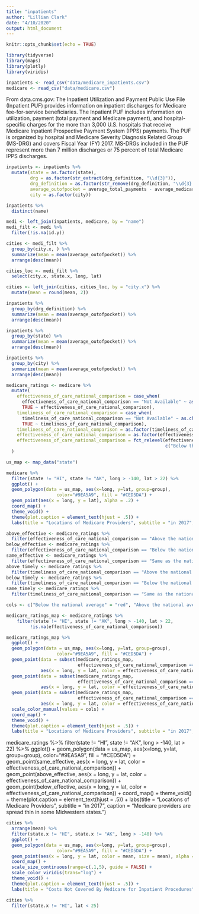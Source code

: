 ```yaml
---
title: "inpatients"
author: "Lillian Clark"
date: "4/10/2020"
output: html_document
---
```


```r
knitr::opts_chunk$set(echo = TRUE)
```

```r
library(tidyverse)
library(maps)
library(plotly)
library(viridis)
```

```r
inpatients <- read_csv("data/medicare_inpatients.csv")
medicare <- read_csv("data/medicare.csv")
```

From data.cms.gov: The Inpatient Utilization and Payment Public Use File (Inpatient PUF) provides information on inpatient discharges for Medicare fee-for-service beneficiaries. The Inpatient PUF includes information on utilization, payment (total payment and Medicare payment), and hospital-specific charges for the more than 3,000 U.S. hospitals that receive Medicare Inpatient Prospective Payment System (IPPS) payments. The PUF is organized by hospital and Medicare Severity Diagnosis Related Group (MS-DRG) and covers Fiscal Year (FY) 2017. MS-DRGs included in the PUF represent more than 7 million discharges or 75 percent of total Medicare IPPS discharges.

```r
inpatients <- inpatients %>%
  mutate(state = as.factor(state),
         drg = as.factor(str_extract(drg_definition, "\\d{3}")),
         drg_definition = as.factor(str_remove(drg_definition, "\\d{3} - ")),
         average_outofpocket = average_total_payments - average_medicare_payments,
         city = as.factor(city))

inpatients %>%
  distinct(name)
```

```r
medi <- left_join(inpatients, medicare, by = "name")
medi_filt <- medi %>%
  filter(!is.na(id.y))
```

```r
cities <- medi_filt %>%
  group_by(city.x, ) %>%
  summarize(mean = mean(average_outofpocket)) %>%
  arrange(desc(mean))

cities_loc <- medi_filt %>%
  select(city.x, state.x, long, lat)

cities <- left_join(cities, cities_loc, by = "city.x") %>%
  mutate(mean = round(mean, 2))
```

```r
inpatients %>%
  group_by(drg_definition) %>%
  summarize(mean = mean(average_outofpocket)) %>%
  arrange(desc(mean))

inpatients %>%
  group_by(state) %>%
  summarize(mean = mean(average_outofpocket)) %>%
  arrange(desc(mean))

inpatients %>%
  group_by(city) %>%
  summarize(mean = mean(average_outofpocket)) %>%
  arrange(desc(mean))
```

```r
medicare_ratings <- medicare %>%
  mutate(
    effectiveness_of_care_national_comparison = case_when(
      effectiveness_of_care_national_comparison == "Not Available" ~ as.character(NA),
      TRUE ~ effectiveness_of_care_national_comparison),
    timeliness_of_care_national_comparison = case_when(
      timeliness_of_care_national_comparison == "Not Available" ~ as.character(NA),
      TRUE ~ timeliness_of_care_national_comparison),
    timeliness_of_care_national_comparison = as.factor(timeliness_of_care_national_comparison),
    effectiveness_of_care_national_comparison = as.factor(effectiveness_of_care_national_comparison),
    effectiveness_of_care_national_comparison = fct_relevel(effectiveness_of_care_national_comparison,
                                                            c("Below the national average", "Above the national average", "Same as the national average"))
  )
```

```r
us_map <- map_data("state")
```

```r
medicare %>%
  filter(state != "HI", state != "AK", long > -140, lat > 22) %>%
  ggplot() +
  geom_polygon(data = us_map, aes(x=long, y=lat, group=group),
                   color="#9EA5A9", fill = "#CED5DA") +
  geom_point(aes(x = long, y = lat), alpha = .2) +
  coord_map() +
  theme_void() +
  theme(plot.caption = element_text(hjust = .5)) +
  labs(title = "Locations of Medicare Providers", subtitle = "in 2017", caption = "Medicare providers are spread thin in some Midwestern states.")
```

```r
above_effective <- medicare_ratings %>%
  filter(effectiveness_of_care_national_comparison == "Above the national average")
below_effective <- medicare_ratings %>%
  filter(effectiveness_of_care_national_comparison == "Below the national average")
same_effective <- medicare_ratings %>%
  filter(effectiveness_of_care_national_comparison == "Same as the national average")
above_timely <- medicare_ratings %>%
  filter(timeliness_of_care_national_comparison == "Above the national average")
below_timely <- medicare_ratings %>%
  filter(timeliness_of_care_national_comparison == "Below the national average")
same_timely <- medicare_ratings %>%
  filter(timeliness_of_care_national_comparison == "Same as the national average")
```

```r
cols <- c("Below the national average" = "red", "Above the national average" = "lightblue", "Same as the national average" = "black")
```

```r
medicare_ratings_map <- medicare_ratings %>%
    filter(state != "HI", state != "AK", long > -140, lat > 22,
         !is.na(effectiveness_of_care_national_comparison))

medicare_ratings_map %>%
  ggplot() +
  geom_polygon(data = us_map, aes(x=long, y=lat, group=group),
                   color="#9EA5A9", fill = "#CED5DA") +
  geom_point(data = subset(medicare_ratings_map, 
                           effectiveness_of_care_national_comparison == "Same as the national average"),
             aes(x = long, y = lat, color = effectiveness_of_care_national_comparison), alpha = .2) +
  geom_point(data = subset(medicare_ratings_map, 
                           effectiveness_of_care_national_comparison == "Above the national average"),
             aes(x = long, y = lat, color = effectiveness_of_care_national_comparison), alpha = .6) +
  geom_point(data = subset(medicare_ratings_map, 
                           effectiveness_of_care_national_comparison == "Below the national average"),
             aes(x = long, y = lat, color = effectiveness_of_care_national_comparison), alpha = .6) +
  scale_color_manual(values = cols) +
  coord_map() +
  theme_void() +
  theme(plot.caption = element_text(hjust = .5)) +
  labs(title = "Locations of Medicare Providers", subtitle = "in 2017", caption = "Medicare providers are spread thin in some Midwestern states.")
```


medicare_ratings %>%
  filter(state != "HI", state != "AK", long > -140, lat > 22) %>%
  ggplot() +
  geom_polygon(data = us_map, aes(x=long, y=lat, group=group),
                   color="#9EA5A9", fill = "#CED5DA") +
  geom_point(same_effective, aes(x = long, y = lat, color = effectiveness_of_care_national_comparison)) +
  geom_point(above_effective, aes(x = long, y = lat, color = effectiveness_of_care_national_comparison)) +
  geom_point(below_effective, aes(x = long, y = lat, color = effectiveness_of_care_national_comparison)) +
  coord_map() +
  theme_void() +
  theme(plot.caption = element_text(hjust = .5)) +
  labs(title = "Locations of Medicare Providers", subtitle = "in 2017", caption = "Medicare providers are spread thin in some Midwestern states.")



```r
cities %>%
  arrange(mean) %>%
  filter(state.x != "HI", state.x != "AK", long > -140) %>%
  ggplot() +
  geom_polygon(data = us_map, aes(x=long, y=lat, group=group),
                   color="#9EA5A9", fill = "#CED5DA") +
  geom_point(aes(x = long, y = lat, color = mean, size = mean), alpha = .2) +
  coord_map() +
  scale_size_continuous(range=c(.1,5), guide = FALSE) +
  scale_color_viridis(trans="log") +
  theme_void() +
  theme(plot.caption = element_text(hjust = .5)) +
  labs(title = "Costs Not Covered By Medicare for Inpatient Procedures", color = "Mean out-of-pocket costs ($)", subtitle = "in 2017", caption = "Average out of pocket costs for Medicare-covered procedures signicantly higher in some California and East Coast cities.")
```

```r
cities %>%
  filter(state.x != "HI", lat < 25)
```

